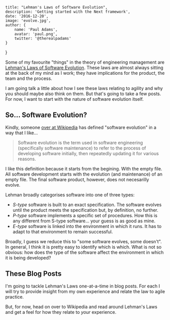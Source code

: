 
    title: "Lehman's Laws of Software Evolution",
    description: 'Getting started with the Next framework',
    date: '2016-12-20',
    image: 'evolve.jpg',
    author: {
        name: 'Paul Adams',
        avatar: 'paul.png',
        twitter: '@therealpadams'
    }
}


Some of my favourite "things" in the theory of engineering management
are [Lehman's Laws of Software
Evolution](https://en.wikipedia.org/wiki/Lehman's_laws_of_software_evolution). These
laws are almost always sitting at the back of my mind as I work; they
have implications for the product, the team and the process.

I am going talk a little about how I see these laws relating to
agility and why you should maybe also think on them. But that's going
to take a few posts. For now, I want to start with the nature of
software evolution itself.

## So... Software Evolution?

Kindly, someone [over at
Wikipedia](https://en.wikipedia.org/wiki/Software_evolution) has
defined "software evolution" in a way that I like...

> Software evolution is the term used in software engineering
> (specifically software maintenance) to refer to the process of
> developing software initially, then repeatedly updating it for various
> reasons.

I like this definition because it starts from the begining. With the
empty file. All software development starts with the evolution (and
maintenance) of an empty file. The final software product, however,
does not necesarilly evolve.

Lehman broadly categorises software into one of three types:

- *S-type* software is built to an exact specification. The software
   evolves until the product meets the specification but, by
   definition, no further.
- *P-type* software implements a specific set of procedures. How this
   is any different from S-type software... your guess is as good as
   mine.
- *E-type* software is linked into the environment in which it
   runs. It has to adapt to that environment to remain successful.

Broadly, I guess we reduce this to "some software evolves, some
doesn't". In general, I think it is pretty easy to identify which is
which. What is not so obvious: how does the type of the software
affect the environment in which it is being developed?

## These Blog Posts

I'm going to tackle Lehman's Laws one-at-a-time in blog posts. For
each I will try to provide insight from my own experience and relate
the law to agile practice.

But, for now, head on over to Wikipedia and read around Lehman's Laws
and get a feel for how they relate to *your* experience.